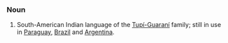 ===Noun===
#South-American Indian language of the [[w:Tupi-Guarani|Tupí-Guaraní]] family; still in use in [[Paraguay]], [[Brazil]] and [[Argentina]].